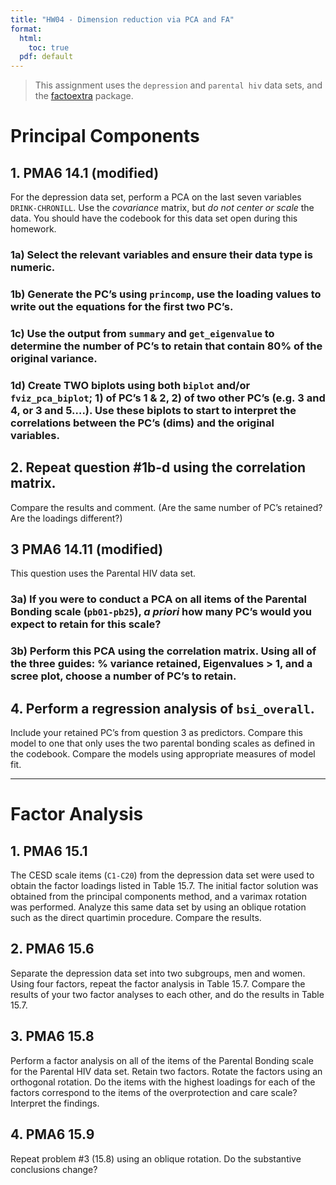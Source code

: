 ```yaml
---
title: "HW04 - Dimension reduction via PCA and FA"
format: 
  html:
    toc: true
  pdf: default
---
```



> This assignment uses the `depression` and `parental hiv` data sets, and the [factoextra](http://www.sthda.com/english/articles/31-principal-component-methods-in-r-practical-guide/112-pca-principal-component-analysis-essentials) package. 


# Principal Components


## 1. PMA6 14.1 (modified)

For the depression data set, perform a PCA on the last seven variables `DRINK-CHRONILL`. Use the _covariance_ matrix, but *do not center or scale* the data. You should have the codebook for this data set open during this homework. 

### 1a) Select the relevant variables and ensure their data type is numeric. 


### 1b) Generate the PC's using `princomp`, use the loading values to write out the equations for the first two PC's. 


### 1c) Use the output from `summary` and `get_eigenvalue` to determine the number of PC's to retain that contain 80% of the original variance. 


### 1d) Create TWO biplots using both `biplot` and/or `fviz_pca_biplot`; 1) of PC's 1 & 2, 2) of two other PC's (e.g. 3 and 4, or 3 and 5....). Use these biplots to start to interpret the correlations between the PC's (dims) and the original variables. 


## 2. Repeat question #1b-d using the correlation matrix. 

Compare the results and comment. (Are the same number of PC's retained? Are the loadings different?)



## 3 PMA6 14.11 (modified)

This question uses the Parental HIV data set. 

### 3a) If you were to conduct a PCA on all items of the Parental Bonding scale (`pb01-pb25`), _a priori_ how many PC's would you expect to retain for this scale? 


### 3b) Perform this PCA using the correlation matrix. Using all of the three guides: % variance retained, Eigenvalues > 1, and a scree plot, choose a number of PC's to retain. 



## 4. Perform a regression analysis of `bsi_overall`. 

Include your retained PC's from question 3 as predictors. Compare this model to one that only uses the two parental bonding scales as defined in the codebook. Compare the models using appropriate measures of model fit. 

----

# Factor Analysis

## 1. PMA6 15.1

The CESD scale items (`C1-C20`) from the depression data set were used to obtain the factor loadings listed in Table 15.7. The initial factor solution was obtained from the principal components method, and a varimax rotation was performed. Analyze this same data set by using an oblique rotation such as the direct quartimin procedure. Compare the results. 


## 2. PMA6 15.6

Separate the depression data set into two subgroups, men and women. Using four factors, repeat the factor analysis in Table 15.7. Compare the results of your two factor analyses to each other, and do the results in Table 15.7. 


## 3. PMA6 15.8

Perform a factor analysis on all of the items of the Parental Bonding scale for the Parental HIV data set. Retain two factors. Rotate the factors using an orthogonal rotation. Do the items with the highest loadings for each of the factors correspond to the items of the overprotection and care scale? Interpret the findings. 


## 4. PMA6 15.9

Repeat problem #3 (15.8) using an oblique rotation. Do the substantive conclusions change? 
